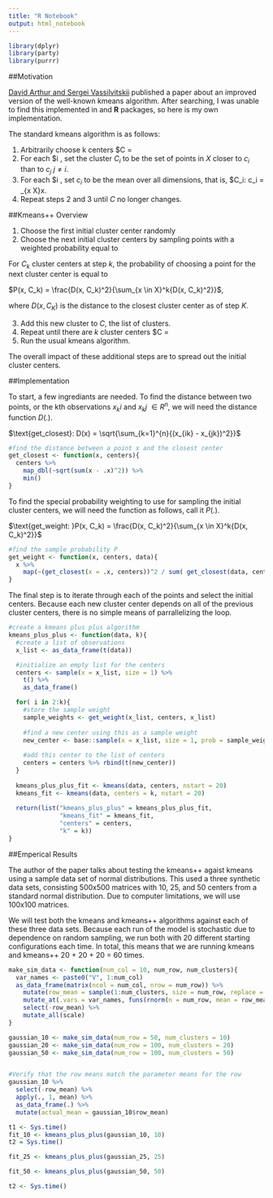 ---
title: "R Notebook"
output: html_notebook
---

```{r}
library(dplyr)
library(party)
library(purrr)
```
##Motivation

[David Arthur and Sergei Vassilvitskii](oemmndcbldboiebfnladdacbdfmadadm/http://ilpubs.stanford.edu:8090/778/1/2006-13.pdf) published a paper about an improved version of the well-known kmeans algorithm.  After searching, I was unable to find this implemented in and **R** packages, so here is my own implementation.

The standard kmeans algorithm is as follows:

1.  Arbitrarily choose k centers $C = \right{c_1, c_2, ..., c_k}\left
2.  For each $i \in \right{1, ..., k}\left, set the cluster $C_i$ to be the set of points in $X$ closer to $c_i$ than to $c_j$ \forall $j \neq i$.
3.  For each $i \in \right{1, ..., k}\left, set $c_i$ to be the mean over all dimensions, that is, $C_i: c_i = \frac{1}{|C_i|}\sum_{x \in X}x.
4. Repeat steps 2 and 3 until $C$ no longer changes.

##Kmeans++ Overview

1.  Choose the first initial cluster center randomly
2.  Choose the next initial cluster centers by sampling points with a weighted probability equal to

For $C_k$ cluster centers at step  $k$, the probability of choosing a point for the next cluster center is equal to

$P(x, C_k) = \frac{D(x, C_k)^2}{\sum_{x \in X}^k{D(x, C_k)^2}}$,

where $D(x, C_K)$ is the distance to the closest cluster center as of step $K$.

3.  Add this new cluster to $C$, the list of clusters.
4.  Repeat until there are $k$ cluster centers $C = \right{c_1, c_2, ..., c_k}\left
5.  Run the usual kmeans algorithm.

The overall impact of these additional steps are to spread out the initial cluster centers.

##Implementation

To start, a few ingrediants are needed.  To find the distance between two points, or the kth observations $x_ki$ and $x_kj$ $\in R^n$, we will need the distance function $D(.)$.

$\text{get_closest}: D(x) = \sqrt{\sum_{k=1}^{n}{(x_{ik} - x_{jk})^2}}$

```{r}
#find the distance between a point x and the closest center
get_closest <- function(x, centers){
  centers %>% 
    map_dbl(~sqrt(sum(x - .x)^2)) %>% 
    min()
}

```

To find the special probability weighting to use for sampling the initial cluster centers, we will need the function as follows, call it $P(.)$.

$\text{get_weight: }P(x, C_k) = \frac{D(x, C_k)^2}{\sum_{x \in X}^k{D(x, C_k)^2}}$

```{r}
#find the sample probability P
get_weight <- function(x, centers, data){
  x %>% 
    map(~(get_closest(x = .x, centers))^2 / sum( get_closest(data, centers)^2))
}
```

The final step is to iterate through each of the points and select the initial centers.  Because each new cluster center depends on all of the previous cluster centers, there is no simple means of parrallelizing the loop.  

```{r}
#create a kmeans plus plus algorithm
kmeans_plus_plus <- function(data, k){
  #create a list of observations
  x_list <- as_data_frame(t(data))

  #initialize an empty list for the centers
  centers <- sample(x = x_list, size = 1) %>% 
    t() %>% 
    as_data_frame()

  for( i in 2:k){
    #store the sample weight
    sample_weights <- get_weight(x_list, centers, x_list)
    
    #find a new center using this as a sample weight
    new_center <- base::sample(x = x_list, size = 1, prob = sample_weights)
    
    #add this center to the list of centers
    centers = centers %>% rbind(t(new_center))
  }
  
  kmeans_plus_plus_fit <- kmeans(data, centers, nstart = 20)
  kmeans_fit <- kmeans(data, centers = k, nstart = 20)
  
  return(list("kmeans_plus_plus" = kmeans_plus_plus_fit,
              "kmeans_fit" = kmeans_fit,
              "centers" = centers,
              "k" = k))
}

```

##Emperical Results

The author of the paper talks about testing the kmeans++ agaist kmeans using a sample data set of normal distributions.  This used a three synthetic data sets, consisting 500x500 matrices with 10, 25, and 50 centers from a standard normal distribution.  Due to computer limitations, we will use 100x100 matrices.

We will test both the kmeans and kmeans++ algorithms against each of these three data sets.  Because each run of the model is stochastic due to dependence on random sampling, we run both with 20 different starting configurations each time.  In total, this means that we are running kmeans and kmeans++ 20 + 20 + 20 = 60 times.

```{r}

make_sim_data <- function(num_col = 10, num_row, num_clusters){
  var_names <- paste0("V", 1:num_col)
  as_data_frame(matrix(ncol = num_col, nrow = num_row)) %>% 
    mutate(row_mean = sample(1:num_clusters, size = num_row, replace = T)) %>% 
    mutate_at(.vars = var_names, funs(rnorm(n = num_row, mean = row_mean, sd = 1))) %>%
    select(-row_mean) %>% 
    mutate_all(scale)
}

gaussian_10 <- make_sim_data(num_row = 50, num_clusters = 10)
gaussian_20 <- make_sim_data(num_row = 100, num_clusters = 20)
gaussian_50 <- make_sim_data(num_row = 100, num_clusters = 50)


#Verify that the row means match the parameter means for the row
gaussian_10 %>% 
  select(-row_mean) %>% 
  apply(., 1, mean) %>% 
  as_data_frame(.) %>% 
  mutate(actual_mean = gaussian_10$row_mean)

```



```{r}
t1 <- Sys.time()
fit_10 <- kmeans_plus_plus(gaussian_10, 10)
t2 = Sys.time()

fit_25 <- kmeans_plus_plus(gaussian_25, 25)

fit_50 <- kmeans_plus_plus(gaussian_50, 50)

t2 <- Sys.time()

```

